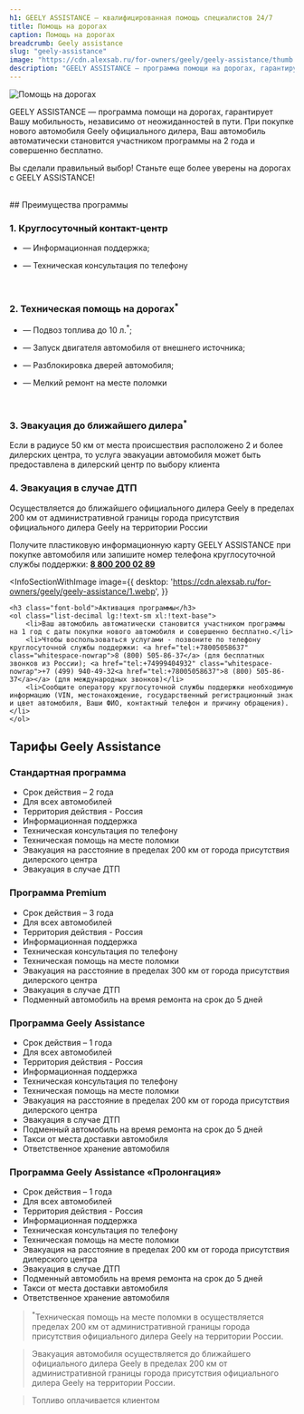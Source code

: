 ```yaml
---
h1: GEELY ASSISTANCE — квалифицированная помощь специалистов 24/7
title: Помощь на дорогах
caption: Помощь на дорогах
breadcrumb: Geely assistance
slug: "geely-assistance"
image: "https://cdn.alexsab.ru/for-owners/geely/geely-assistance/thumb.webp"
description: "GEELY ASSISTANCE — программа помощи на дорогах, гарантирует Вашу мобильность, независимо от неожиданностей в пути."
---
```




<picture>
	<source media="(min-width: 942px)" srcset="https://cdn.alexsab.ru/for-owners/geely/geely-assistance/banner.webp" />
	<source media="(min-width: 320px)" srcset="https://cdn.alexsab.ru/for-owners/geely/geely-assistance/thumb.webp" />
	<img src="https://cdn.alexsab.ru/for-owners/geely/geely-assistance/banner.webp" class="w-full mb-12" alt="Помощь на дорогах" />
</picture>

GEELY ASSISTANCE — программа помощи на дорогах, гарантирует Вашу мобильность, независимо от неожиданностей в пути. При покупке нового автомобиля Geely официального дилера, Ваш автомобиль автоматически становится участником программы на 2 года и совершенно бесплатно.

Вы сделали правильный выбор! Станьте еще более уверены на дорогах с GEELY ASSISTANCE!

<br/>
## Преимущества программы

### **1. Круглосуточный контакт-центр**

- — Информационная поддержка;

- — Техническая консультация по телефону
<br/>

### **2. Техническая помощь на дорогах<sup>*</sup>**

- — Подвоз топлива до 10 л.<sup>*</sup>;

- — Запуск двигателя автомобиля от внешнего источника;

- — Разблокировка дверей автомобиля;

- — Мелкий ремонт на месте поломки
<br/>

### **3. Эвакуация до ближайшего дилера<sup>*</sup>**

Если в радиусе 50 км от места происшествия расположено 2 и более дилерских центра, то услуга эвакуации автомобиля может быть предоставлена в дилерский центр по выбору клиента
<br/>

### **4. Эвакуация в случае ДТП**

Осуществляется до ближайшего официального дилера Geely в пределах 200 км от административной границы города присутствия официального дилера Geely на территории России
<br/>

Получите пластиковую информационную карту GEELY ASSISTANCE при покупке автомобиля или запишите номер телефона круглосуточной службы поддержки: **<a href="tel:+78002000289" class="whitespace-nowrap">8 800 200 02 89</a>**

<InfoSectionWithImage
	image={{
		desktop: 'https://cdn.alexsab.ru/for-owners/geely/geely-assistance/1.webp',
	}}
>
	<h3 class="font-bold">Активация программы</h3>
	<ol class="list-decimal lg:!text-sm xl:!text-base">
		<li>Ваш автомобиль автоматически становится участником программы на 1 год с даты покупки нового автомобиля и совершенно бесплатно.</li>
		<li>Чтобы воспользоваться услугами - позвоните по телефону круглосуточной службы поддержки: <a href="tel:+78005058637" class="whitespace-nowrap">8 (800) 505-86-37</a> (для бесплатных звонков из России); <a href="tel:+74999404932" class="whitespace-nowrap">+7 (499) 940-49-32<a href="tel:+78005058637">8 (800) 505-86-37</a></a> (для международных звонков)</li>
		<li>Сообщите оператору круглосуточной службы поддержки необходимую информацию (VIN, местонахождение, государственный регистрационный знак и цвет автомобиля, Ваши ФИО, контактный телефон и причину обращения).</li>
	</ol>
</InfoSectionWithImage>

<h2 class="text-center">Тарифы Geely Assistance</h2>

<h3 class="font-bold !mb-2">Стандартная программа</h3>

<ul class="list-disc pl-4">
	<li>Срок действия – 2 года</li>
	<li>Для всех автомобилей</li>
	<li>Территория действия - Россия</li>
	<li>Информационная поддержка</li>
	<li>Техническая консультация по телефону</li>
	<li>Техническая помощь на месте поломки</li>
	<li>Эвакуация на расстояние в пределах 200 км от города присутствия дилерского центра</li>
	<li>Эвакуация в случае ДТП</li>
</ul>

<h3 class="font-bold !mb-2">Программа Premium</h3>

<ul class="list-disc pl-4">
	<li>Срок действия – 3 года</li>
	<li>Для всех автомобилей</li>
	<li>Территория действия - Россия</li>
	<li>Информационная поддержка</li>
	<li>Техническая консультация по телефону</li>
	<li>Техническая помощь на месте поломки</li>
	<li>Эвакуация на расстояние в пределах 300 км от города присутствия дилерского центра</li>
	<li>Эвакуация в случае ДТП</li>
	<li>Подменный автомобиль на время ремонта на срок до 5 дней</li>
</ul>

<h3 class="font-bold !mb-2">Программа Geely Assistance</h3>

<ul class="list-disc pl-4">
	<li>Срок действия – 1 года</li>
	<li>Для всех автомобилей</li>
	<li>Территория действия - Россия</li>
	<li>Информационная поддержка</li>
	<li>Техническая консультация по телефону</li>
	<li>Техническая помощь на месте поломки</li>
	<li>Эвакуация на расстояние в пределах 200 км от города присутствия дилерского центра</li>
	<li>Эвакуация в случае ДТП</li>
	<li>Подменный автомобиль на время ремонта на срок до 5 дней</li>
	<li>Такси от места доставки автомобиля</li>
	<li>Ответственное хранение автомобиля</li>
</ul>

<h3 class="font-bold !mb-2">Программа Geely Assistance «Пролонгация»</h3>

<ul class="list-disc pl-4 border-b pb-5 mb-5">
	<li>Срок действия – 1 года</li>
	<li>Для всех автомобилей</li>
	<li>Территория действия - Россия</li>
	<li>Информационная поддержка</li>
	<li>Техническая консультация по телефону</li>
	<li>Техническая помощь на месте поломки</li>
	<li>Эвакуация на расстояние в пределах 200 км от города присутствия дилерского центра</li>
	<li>Эвакуация в случае ДТП</li>
	<li>Подменный автомобиль на время ремонта на срок до 5 дней</li>
	<li>Такси от места доставки автомобиля</li>
	<li>Ответственное хранение автомобиля</li>
</ul>


<SpecialSalonsInfo dataFormName="Узнать подробнее. Ценности сервиса Geely" />

> <sup>*</sup>Техническая помощь на месте поломки в осуществляется пределах 200 км от административной границы города присутствия официального дилера Geely на территории России.

> Эвакуация автомобиля осуществляется до ближайшего официального дилера Geely в пределах 200 км от административной границы города присутствия официального дилера Geely на территории России.

> Топливо оплачивается клиентом